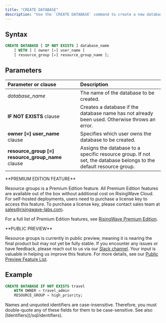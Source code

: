```yaml
---
title: "CREATE DATABASE"
description: "Use the `CREATE DATABASE` command to create a new database."
---
```


## Syntax

```sql
CREATE DATABASE [ IF NOT EXISTS ] database_name
    [ WITH ] [ owner [=] user_name ]
    [ resource_group [=] resource_group_name ];
```

## Parameters

| Parameter or clause      | Description                                                                                   |
| :----------------------- | :-------------------------------------------------------------------------------------------- |
| _database_name_         | The name of the database to be created.                                                       |
| **IF NOT EXISTS** clause | Creates a database if the database name has not already been used. Otherwise throws an error. |
| **owner [=] user_name** clause | Specifies which user owns the database to be created. |
| **resource_group [=] resource_group_name** clause| Assigns the database to a specific resource group. If not set, the database belongs to the default resource group. |


<Tip>
**PREMIUM EDITION FEATURE**

Resource groups is a Premium Edition feature. All Premium Edition features are available out of the box without additional cost on RisingWave Cloud. For self-hosted deployments, users need to purchase a license key to access this feature. To purchase a license key, please contact sales team at [sales@risingwave-labs.com](mailto:sales@risingwave-labs.com).

For a full list of Premium Edition features, see [RisingWave Premium Edition](/get-started/rw-premium-edition-intro). 
</Tip>

<Note>
**PUBLIC PREVIEW**

Resource groups is currently in public preview, meaning it is nearing the final product but may not yet be fully stable. If you encounter any issues or have feedback, please reach out to us via our [Slack channel](https://www.risingwave.com/slack). Your input is valuable in helping us improve this feature. For more details, see our [Public Preview Feature List](/changelog/product-lifecycle#features-in-the-public-preview-stage).
</Note>


## Example

```sql
CREATE DATABASE IF NOT EXISTS travel
    WITH OWNER = travel_admin
    RESOURCE_GROUP = high_priority;
```

<Note>
Names and unquoted identifiers are case-insensitive. Therefore, you must double-quote any of these fields for them to be case-sensitive. See also [Identifiers](/sql/identifiers).

</Note>
